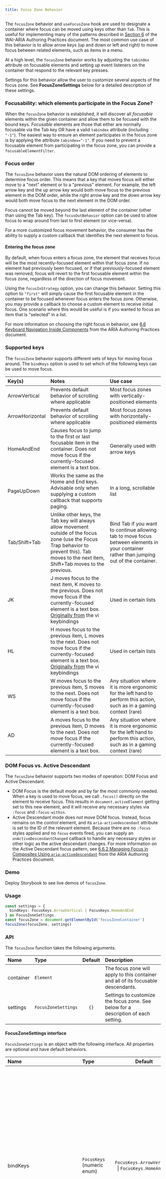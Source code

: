 ```yaml
---
title: Focus Zone Behavior
---
```


The `focusZone` behavior and `useFocusZone` hook are used to designate a container where focus can be moved using keys other than `Tab`. This is useful for implementing many of the patterns described in [Section 6](https://www.w3.org/TR/wai-aria-practices-1.1/#keyboard) of the WAI-ARIA Authoring Practices document. The most common use case of this behavior is to allow arrow keys (up and down or left and right) to move focus between related elements, such as items in a menu.

At a high level, the `focusZone` behavior works by adjusting the `tabindex` attribute on focusable elements and setting up event listeners on the container that respond to the relevant key presses.

Settings for this behavior allow the user to customize several aspects of the focus zone. See **FocusZoneSettings** below for a detailed description of these settings.

### Focusability: which elements participate in the Focus Zone?

When the `focusZone` behavior is established, it will discover all _focusable_ elements within the given container and allow them to be focused with the bound keys. _Focusable_ elements are those that either are normally focusable via the Tab key OR have a valid `tabindex` attribute (including `"-1"`). The easiest way to ensure an element participates in the focus zone is by applying the attribute `tabindex="-1"`. If you need to prevent a focusable element from participating in the focus zone, you can provide a `focusableElementFilter`.

### Focus order

The `focusZone` behavior uses the natural DOM ordering of elements to determine focus order. This means that a key that moves focus will either move to a "next" element or to a "previous" element. For example, the left arrow key and the up arrow key would both move focus to the previous element in the DOM order, while the right arrow key and the down arrow key would both move focus to the next element in the DOM order.

Focus cannot be moved beyond the last element of the container (other than using the Tab key). The `focusOutBehavior` option can be used to allow focus to wrap around from last to first element (or vice-versa).

For a more customized focus movement behavior, the consumer has the ability to supply a custom callback that identifies the next element to focus.

#### Entering the focus zone

By default, when focus enters a focus zone, the element that receives focus will be the most recently-focused element within that focus zone. If no element had previously been focused, or if that previously-focused element was removed, focus will revert to the first focusable element within the focus zone, regardless of the direction of focus movement.

Using the `focusInStrategy` option, you can change this behavior. Setting this option to `"first"` will simply cause the first focusable element in the container to be focused whenever focus enters the focus zone. Otherwise, you may provide a callback to choose a custom element to receive initial focus. One scenario where this would be useful is if you wanted to focus an item that is "selected" in a list.

For more information on choosing the right focus in behavior, see [6.6 Keyboard Navigation Inside Components](https://www.w3.org/TR/wai-aria-practices-1.1/#kbd_general_within) from the ARIA Authoring Practices document.

### Supported keys

The `focusZone` behavior supports different sets of keys for moving focus around. The `bindKeys` option is used to set which of the following keys can be used to move focus.

| Key(s) | Notes | Use case |
| :- | :- | :- |
| ArrowVertical | Prevents default behavior of scrolling where applicable | Most focus zones with vertically-positioned elements |
| ArrowHorizontal | Prevents default behavior of scrolling where applicable | Most focus zones with horizontally-positioned elements |
| HomeAndEnd | Causes focus to jump to the first or last focusable item in the container. Does not move focus if the currently-focused element is a text box. | Generally used with arrow keys |
| PageUpDown | Works the same as the Home and End keys. Advisable only when supplying a custom callback that supports paging. | In a long, scrollable list |
| Tab/Shift+Tab | Unlike other keys, the Tab key will always allow movement outside of the focus zone (use the Focus Trap behavior to prevent this). Tab moves to the next item, Shift+Tab moves to the previous. | Bind Tab if you want to continue allowing tab to move focus between elements in your container rather than jumping out of the container.
| JK | J moves focus to the next item, K moves to the previous. Does not move focus if the currently-focused element is a text box. [Originally from](https://catonmat.net/why-vim-uses-hjkl-as-arrow-keys) the vi keybindings | Used in certain lists |
| HL | H moves focus to the previous item, L moves to the next. Does not move focus if the currently-focused element is a text box. [Originally from](https://catonmat.net/why-vim-uses-hjkl-as-arrow-keys) the vi keybindings | Used in certain lists |
| WS | W moves focus to the previous item, S moves to the next. Does not move focus if the currently-focused element is a text box. | Any situation where it is more ergonomic for the left hand to perform this action, such as in a gaming context (rare) |
| AD | A moves focus to the previous item, D moves to the next. Does not move focus if the currently-focused element is a text box. | Any situation where it is more ergonomic for the left hand to perform this action, such as in a gaming context (rare) |

### DOM Focus vs. Active Descendant

The `focusZone` behavior supports two modes of operation: DOM Focus and Active Descendant.

* DOM Focus is the default mode and by far the most commonly needed. When a key is used to move focus, we call `.focus()` directly on the element to receive focus. This results in `document.activeElement` getting set to this new element, and it will receive any necessary styles via `:focus` and `:focus-within`.
* Active Descendant mode does _not_ move DOM focus. Instead, focus remains on the _control_ element, and its `aria-activedescendant` attribute is set to the ID of the relevant element. Because there are no `:focus` styles applied and no `focus` events fired, you can supply an `onActiveDescendantChanged` callback to handle any necessary styles or other logic as the active descendant changes. For more information on the Active Descendant focus pattern, see [6.6.2 Managing Focus in Composites Using `aria-activedescendant`](https://www.w3.org/TR/wai-aria-practices-1.1/#kbd_focus_activedescendant) from the ARIA Authoring Practices document.

### Demo

Deploy Storybook to see live demos of `focusZone`.

### Usage

```ts
const settings = {
  bindKeys: FocusKeys.ArrowVertical | FocusKeys.HomeAndEnd
} as FocusZoneSettings
const focusZone = document.getElementById('focusZoneContainer')
focusZone(focusZone, settings)
```

### API

The `focusZone` function takes the following arguments.

| Name | Type | Default | Description |
| :- | :- | :-: | :- |
| container | `Element` | | The focus zone will apply to this container and all of its focusable descendants. |
| settings | `FocusZoneSettings` | `{}` | Settings to customize the focus zone. See below for a description of each setting. |

#### FocusZoneSettings interface
`FocusZoneSettings` is an object with the following interface. All properties are optional and have default behaviors.

| Name | Type | Default | Description |
| :- | :- | :-: | :- |
| bindKeys | `FocusKeys` (numeric enum) | `FocusKeys.ArrowVertical` &#124; `FocusKeys.HomeAndEnd` | Bit flags that identify keys that will move focus around the focus zone. Each available key either moves focus to the "next", "previous", "start", or "end" element, so it is best to only bind the keys that make sense to move focus in your UI. Use the `FocusKeys` object to discover supported keys (listed in the "Supported keys" section above). <br /><br />Use the bitwise "OR" operator (&#124;) to combine key types. For example, `FocusKeys.WASD` &#124; `FocusKeys.HJKL` represents all of W, A, S, D, H, J, K, and L.<br /><br />The default for this setting is `FocusKeys.ArrowVertical` &#124; `FocusKeys.HomeAndEnd`, unless `getNextFocusable` is provided, in which case `FocusKeys.ArrowAll` &#124; `FocusKeys.HomeAndEnd` is used as the default. |
| focusOutBehavior | `"stop"` &#124; `"wrap"` | `"stop"` | Choose the behavior applied in cases where focus is currently at either the first or last element of the container. `"stop"` - do nothing and keep focus where it was; `"wrap"` - wrap focus around to the first element from the last, or the last element from the first |
| focusInStrategy | `"first"` &#124; `"previous"` &#124; `Function` | `"previous"` | This option allows customization of the behavior that determines which of the focusable elements should be focused when focus enters the container via the Tab key.<br /><br />When set to `"first"`, whenever focus enters the container via Tab, we will focus the first focusable element. When set to `"previous"`, the most recently focused element will be focused (fallback to first if there was no previous).<br /><br />If a function is provided, this function should return the `HTMLElement` intended to receive focus. This is useful if you want to focus the currently "selected" item or element. |
| getNextFocusable | `Function` | | This is a callback used to customize the next element to focus when a bound key is pressed. The function takes 3 arguments: `direction` (`"previous"`, `"next"`, `"start"`, or `"end"`), `from` (Element or `undefined`), and `event` (KeyboardEvent). The function should return the next element to focus, or `undefined`. If `undefined` is returned, the regular algorithm to select the next element to focus will be used. |
| focusableElementFilter | `Function` | | This is a callback used to cull focusable elements from participating in the focus zone. |
| abortSignal | `AbortSignal` | | If passed, the focus zone will be deactivated and all event listeners removed when this signal is aborted. If not passed, an `AbortSignal` will be returned by the `focusZone` function. |
| activeDescendantControl | `HTMLElement` | | If `activeDescendantControl` is supplied, do not move focus or alter `tabindex` on any element. Instead, manage `aria-activedescendant` according to the [ARIA best practices guidelines](https://www.w3.org/TR/wai-aria-practices-1.1/#kbd_focus_activedescendant).<br /><br />The given `activeDescendantControl` will be given an `aria-controls` attribute that references the ID of the `container`. Additionally, it will be given an `aria-activedescendant` attribute that references the ID of the currently-active descendant.<br /><br />This element will retain DOM focus as arrow keys are pressed. |
| onActiveDescendantChanged | Function | | This function is called each time the active descendant changes (only applicable if `activeDescendantControl` is given). The function takes two arguments: `newActiveDescendant` and `previousActiveDescendant`, both `HTMLElement`, either of which can be undefined (e.g. when an element in the container first becomes active, or when the controlling element becomes unfocused). |

### Best practices

We highly recommend reading [Section 6: Developing a Keyboard Interface](https://www.w3.org/TR/wai-aria-practices-1.1/#keyboard) from the WAI-ARIA Authoring Practices document.

## useFocusZone hook

The `useFocusZone` hook is used to provide focus zone behavior to React components. The hook returns a ref that must be added to the container element.

### Using your own refs

If you would like to use your own refs, you can pass them into the hook as part of the settings object (see the interface below).

### Hook dependencies

Like other hooks such as `useCallback` and `useEffect`, this hook takes a dependencies array. If defined, the focus zone will be re-applied when a dependency changes (and the old one will be cleaned up).

### Usage

```jsx
export const FocusZoneExample = () => {
  const {containerRef} = useFocusZone({bindKeys: FocusKeys.ArrowVertical | FocusKeys.HomeAndEnd})
  return (
    <div ref={containerRef}>
      <button>First</button>
      <button>Second</button>
      <button>Third</button>
    </div>
  )
}
```

### useFocusZone hook
| Name | Type | Default | Description |
| :- | :- | :-: | :- |
| settings | `FocusZoneHookSettings` | undefined | Optional settings to control how the focus zone behaves. See below. |
| dependencies | React.DependencyList | undefined | Dependencies to determine when to initialize the focus zone. |

**Return value**

| Name | Type | Description |
| :- | :- | :- |
| containerRef | `React.RefObject<HTMLElement>` | This ref must be added to the container's JSX. |
| activeDescendantControlRef | `React.RefObject<HTMLElement>` | If using active descendant focusing, this ref must be added to the control element's JSX. |

### FocusZoneHookSettings interface
`FocusZoneHookSettings` is an object with an interface that extends `FocusZoneSettings` (see above), however, the `activeDescendantControl` prop is omitted (instead see the `activeDescendantFocus` prop below). Additionally, it adds the following properties:

| Name | Type | Default | Description |
| :- | :- | :-: | :- |
| containerRef | `React.RefObject` | `undefined` | If provided, this will be the ref used to access the element that will become the container of the focus zone. Otherwise, this hook will create the ref for you and return it. In both cases, the ref must be provided to the container's JSX. |
| activeDescendantFocus | `boolean` &#124; `React.RefObject<HTMLElement>` | `false` | If false, the focus zone will apply normal DOM focusing (see **DOM Focus vs. Active Descendant** above). If true, or if a ref is provided, the focus zone will use "active descendant" focusing. If a ref is applied, it will be used as the control element for active descendant focus. If `true` is given, a ref will be created and returned by the hook. |
| disabled | `boolean` | `false` | Set to true to disable the focus zone and clean up listeners. Can be re-enabled at any time. |
